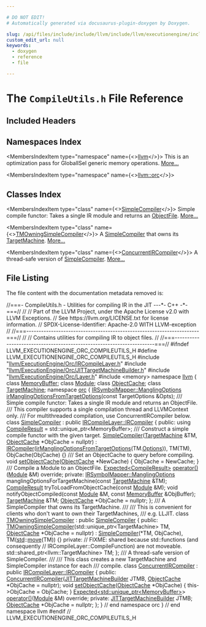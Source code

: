 ```yaml
---

# DO NOT EDIT!
# Automatically generated via docusaurus-plugin-doxygen by Doxygen.

slug: /api/files/include/include/llvm/include/llvm/executionengine/include/llvm/executionengine/orc/compileutils-h
custom_edit_url: null
keywords:
  - doxygen
  - reference
  - file

---
```





# The `CompileUtils.h` File Reference

<DoxygenPage pluginConfig={pluginConfig}>



## Included Headers

<IncludesList>
<IncludesListItem
  filePath="llvm/ExecutionEngine/Orc/IRCompileLayer.h"
  permalink="/docs/api/files/include/include/llvm/include/llvm/executionengine/include/llvm/executionengine/orc/ircompilelayer-h"
  isLocal="true" />
<IncludesListItem
  filePath="llvm/ExecutionEngine/Orc/JITTargetMachineBuilder.h"
  permalink="/docs/api/files/include/include/llvm/include/llvm/executionengine/include/llvm/executionengine/orc/jittargetmachinebuilder-h"
  isLocal="true" />
<IncludesListItem
  filePath="llvm/ExecutionEngine/Orc/Layer.h"
  permalink="/docs/api/files/include/include/llvm/include/llvm/executionengine/include/llvm/executionengine/orc/layer-h"
  isLocal="true" />
<IncludesListItem
  filePath="memory"
  permalink=""
  isLocal="false" />
</IncludesList>

## Namespaces Index

<MembersIndex>

<MembersIndexItem
  type="namespace"
  name={<><a href="/docs/api/namespaces/llvm">llvm</a></>}>
This is an optimization pass for GlobalISel generic memory operations. <a href="/docs/api/namespaces/llvm/#details">More...</a>
</MembersIndexItem>

<MembersIndexItem
  type="namespace"
  name={<><a href="/docs/api/namespaces/llvm/orc">llvm::orc</a></>}>
</MembersIndexItem>

</MembersIndex>

## Classes Index

<MembersIndex>

<MembersIndexItem
  type="class"
  name={<><a href="/docs/api/classes/llvm/orc/simplecompiler">SimpleCompiler</a></>}>
Simple compile functor: Takes a single IR module and returns an <a href="/docs/api/classes/llvm/objectfile">ObjectFile</a>. <a href="/docs/api/classes/llvm/orc/simplecompiler/#details">More...</a>
</MembersIndexItem>

<MembersIndexItem
  type="class"
  name={<><a href="/docs/api/classes/llvm/orc/tmowningsimplecompiler">TMOwningSimpleCompiler</a></>}>
A <a href="/docs/api/classes/llvm/orc/simplecompiler">SimpleCompiler</a> that owns its <a href="/docs/api/classes/llvm/targetmachine">TargetMachine</a>. <a href="/docs/api/classes/llvm/orc/tmowningsimplecompiler/#details">More...</a>
</MembersIndexItem>

<MembersIndexItem
  type="class"
  name={<><a href="/docs/api/classes/llvm/orc/concurrentircompiler">ConcurrentIRCompiler</a></>}>
A thread-safe version of <a href="/docs/api/classes/llvm/orc/simplecompiler">SimpleCompiler</a>. <a href="/docs/api/classes/llvm/orc/concurrentircompiler/#details">More...</a>
</MembersIndexItem>

</MembersIndex>


## File Listing

The file content with the documentation metadata removed is:

<ProgramListing>

<Link id="l00001" /><CodeLine lineNumber="1"><Highlight kind="comment">//===- CompileUtils.h - Utilities for compiling IR in the JIT ---&#42;- C++ -&#42;-===//</Highlight><Highlight kind="normal"></Highlight></CodeLine>
<Link id="l00002" /><CodeLine lineNumber="2"><Highlight kind="normal"></Highlight><Highlight kind="comment">//</Highlight><Highlight kind="normal"></Highlight></CodeLine>
<Link id="l00003" /><CodeLine lineNumber="3"><Highlight kind="normal"></Highlight><Highlight kind="comment">// Part of the LLVM Project, under the Apache License v2.0 with LLVM Exceptions.</Highlight><Highlight kind="normal"></Highlight></CodeLine>
<Link id="l00004" /><CodeLine lineNumber="4"><Highlight kind="normal"></Highlight><Highlight kind="comment">// See https://llvm.org/LICENSE.txt for license information.</Highlight><Highlight kind="normal"></Highlight></CodeLine>
<Link id="l00005" /><CodeLine lineNumber="5"><Highlight kind="normal"></Highlight><Highlight kind="comment">// SPDX-License-Identifier: Apache-2.0 WITH LLVM-exception</Highlight><Highlight kind="normal"></Highlight></CodeLine>
<Link id="l00006" /><CodeLine lineNumber="6"><Highlight kind="normal"></Highlight><Highlight kind="comment">//</Highlight><Highlight kind="normal"></Highlight></CodeLine>
<Link id="l00007" /><CodeLine lineNumber="7"><Highlight kind="normal"></Highlight><Highlight kind="comment">//===----------------------------------------------------------------------===//</Highlight><Highlight kind="normal"></Highlight></CodeLine>
<Link id="l00008" /><CodeLine lineNumber="8"><Highlight kind="normal"></Highlight><Highlight kind="comment">//</Highlight><Highlight kind="normal"></Highlight></CodeLine>
<Link id="l00009" /><CodeLine lineNumber="9"><Highlight kind="normal"></Highlight><Highlight kind="comment">// Contains utilities for compiling IR to object files.</Highlight><Highlight kind="normal"></Highlight></CodeLine>
<Link id="l00010" /><CodeLine lineNumber="10"><Highlight kind="normal"></Highlight><Highlight kind="comment">//</Highlight><Highlight kind="normal"></Highlight></CodeLine>
<Link id="l00011" /><CodeLine lineNumber="11"><Highlight kind="normal"></Highlight><Highlight kind="comment">//===----------------------------------------------------------------------===//</Highlight><Highlight kind="normal"></Highlight></CodeLine>
<Link id="l00012" /><CodeLine lineNumber="12"><Highlight kind="normal"></Highlight></CodeLine>
<Link id="l00013" /><CodeLine lineNumber="13"><Highlight kind="normal"></Highlight><Highlight kind="preprocessor">#ifndef LLVM&#95;EXECUTIONENGINE&#95;ORC&#95;COMPILEUTILS&#95;H</Highlight><Highlight kind="normal"></Highlight></CodeLine>
<Link id="l00014" /><CodeLine lineNumber="14"><Highlight kind="normal"></Highlight><Highlight kind="preprocessor">#define LLVM&#95;EXECUTIONENGINE&#95;ORC&#95;COMPILEUTILS&#95;H</Highlight><Highlight kind="normal"></Highlight></CodeLine>
<Link id="l00015" /><CodeLine lineNumber="15"><Highlight kind="normal"></Highlight></CodeLine>
<Link id="l00016" /><CodeLine lineNumber="16"><Highlight kind="normal"></Highlight><Highlight kind="preprocessor">#include &quot;<a href="/docs/api/files/include/include/llvm/include/llvm/executionengine/include/llvm/executionengine/orc/ircompilelayer-h">llvm/ExecutionEngine/Orc/IRCompileLayer.h</a>&quot;</Highlight><Highlight kind="normal"></Highlight></CodeLine>
<Link id="l00017" /><CodeLine lineNumber="17"><Highlight kind="normal"></Highlight><Highlight kind="preprocessor">#include &quot;<a href="/docs/api/files/include/include/llvm/include/llvm/executionengine/include/llvm/executionengine/orc/jittargetmachinebuilder-h">llvm/ExecutionEngine/Orc/JITTargetMachineBuilder.h</a>&quot;</Highlight><Highlight kind="normal"></Highlight></CodeLine>
<Link id="l00018" /><CodeLine lineNumber="18"><Highlight kind="normal"></Highlight><Highlight kind="preprocessor">#include &quot;<a href="/docs/api/files/include/include/llvm/include/llvm/executionengine/include/llvm/executionengine/orc/layer-h">llvm/ExecutionEngine/Orc/Layer.h</a>&quot;</Highlight><Highlight kind="normal"></Highlight></CodeLine>
<Link id="l00019" /><CodeLine lineNumber="19"><Highlight kind="normal"></Highlight><Highlight kind="preprocessor">#include &lt;memory&gt;</Highlight><Highlight kind="normal"></Highlight></CodeLine>
<Link id="l00020" /><CodeLine lineNumber="20"><Highlight kind="normal"></Highlight></CodeLine>
<Link id="l00021" /><CodeLine lineNumber="21"><Highlight kind="normal"></Highlight><Highlight kind="keyword">namespace </Highlight><Highlight kind="normal"><a href="/docs/api/namespaces/llvm">llvm</a> &#123;</Highlight></CodeLine>
<Link id="l00022" /><CodeLine lineNumber="22"><Highlight kind="normal"></Highlight></CodeLine>
<Link id="l00023" /><CodeLine lineNumber="23"><Highlight kind="normal"></Highlight><Highlight kind="keyword">class </Highlight><Highlight kind="normal"><a href="/docs/api/classes/llvm/memorybuffer">MemoryBuffer</a>;</Highlight></CodeLine>
<Link id="l00024" /><CodeLine lineNumber="24"><Highlight kind="normal"></Highlight><Highlight kind="keyword">class </Highlight><Highlight kind="normal"><a href="/docs/api/classes/llvm/module">Module</a>;</Highlight></CodeLine>
<Link id="l00025" /><CodeLine lineNumber="25"><Highlight kind="normal"></Highlight><Highlight kind="keyword">class </Highlight><Highlight kind="normal"><a href="/docs/api/classes/llvm/objectcache">ObjectCache</a>;</Highlight></CodeLine>
<Link id="l00026" /><CodeLine lineNumber="26"><Highlight kind="normal"></Highlight><Highlight kind="keyword">class </Highlight><Highlight kind="normal"><a href="/docs/api/classes/llvm/targetmachine">TargetMachine</a>;</Highlight></CodeLine>
<Link id="l00027" /><CodeLine lineNumber="27"><Highlight kind="normal"></Highlight></CodeLine>
<Link id="l00028" /><CodeLine lineNumber="28"><Highlight kind="normal"></Highlight><Highlight kind="keyword">namespace </Highlight><Highlight kind="normal"><a href="/docs/api/namespaces/llvm/orc">orc</a> &#123;</Highlight></CodeLine>
<Link id="l00029" /><CodeLine lineNumber="29"><Highlight kind="normal"></Highlight></CodeLine>
<Link id="l00030" /><CodeLine lineNumber="30"><Highlight kind="normal"><a href="/docs/api/structs/llvm/orc/irsymbolmapper/manglingoptions">IRSymbolMapper::ManglingOptions</a></Highlight></CodeLine>
<Link id="l00031" /><CodeLine lineNumber="31"><Highlight kind="normal"><a href="/docs/api/namespaces/llvm/orc/#a0aa9eba1ffba47fd9e5ef90d81a30653">irManglingOptionsFromTargetOptions</a>(</Highlight><Highlight kind="keyword">const</Highlight><Highlight kind="normal"> TargetOptions &amp;Opts);</Highlight></CodeLine>
<Link id="l00032" /><CodeLine lineNumber="32"><Highlight kind="normal"></Highlight><Highlight kind="comment"></Highlight></CodeLine>
<Link id="l00033" /><CodeLine lineNumber="33"><Highlight kind="comment">/// Simple compile functor: Takes a single IR module and returns an ObjectFile.</Highlight></CodeLine>
<Link id="l00034" /><CodeLine lineNumber="34"><Highlight kind="comment">/// This compiler supports a single compilation thread and LLVMContext only.</Highlight></CodeLine>
<Link id="l00035" /><CodeLine lineNumber="35"><Highlight kind="comment">/// For multithreaded compilation, use ConcurrentIRCompiler below.</Highlight><Highlight kind="normal"></Highlight></CodeLine>
<Link id="l00036" /><CodeLine lineNumber="36" lineLink="/docs/api/classes/llvm/orc/simplecompiler"><Highlight kind="normal"></Highlight><Highlight kind="keyword">class </Highlight><Highlight kind="normal"><a href="/docs/api/classes/llvm/orc/simplecompiler/#ab7ce2461bffa9f366b6c280c5b89346c">SimpleCompiler</a> : </Highlight><Highlight kind="keyword">public</Highlight><Highlight kind="normal"> <a href="/docs/api/classes/llvm/orc/ircompilelayer/ircompiler">IRCompileLayer::IRCompiler</a> &#123;</Highlight></CodeLine>
<Link id="l00037" /><CodeLine lineNumber="37"><Highlight kind="normal"></Highlight><Highlight kind="keyword">public</Highlight><Highlight kind="normal">:</Highlight></CodeLine>
<Link id="l00038" /><CodeLine lineNumber="38" lineLink="/docs/api/classes/llvm/orc/simplecompiler/#a5c4e5e7b14ba24d8d4044b800b8d93b7"><Highlight kind="normal">  </Highlight><Highlight kind="keyword">using </Highlight><Highlight kind="normal"><a href="/docs/api/classes/llvm/orc/simplecompiler/#a5c4e5e7b14ba24d8d4044b800b8d93b7">CompileResult</a> = std::unique&#95;ptr&lt;MemoryBuffer&gt;;</Highlight></CodeLine>
<Link id="l00039" /><CodeLine lineNumber="39"><Highlight kind="normal"></Highlight><Highlight kind="comment"></Highlight></CodeLine>
<Link id="l00040" /><CodeLine lineNumber="40"><Highlight kind="comment">  /// Construct a simple compile functor with the given target.</Highlight><Highlight kind="normal"></Highlight></CodeLine>
<Link id="l00041" /><CodeLine lineNumber="41" lineLink="/docs/api/classes/llvm/orc/simplecompiler/#ab7ce2461bffa9f366b6c280c5b89346c"><Highlight kind="normal">  <a href="/docs/api/classes/llvm/orc/simplecompiler/#ab7ce2461bffa9f366b6c280c5b89346c">SimpleCompiler</a>(<a href="/docs/api/classes/llvm/targetmachine">TargetMachine</a> &amp;TM, <a href="/docs/api/classes/llvm/objectcache">ObjectCache</a> &#42;ObjCache = </Highlight><Highlight kind="keyword">nullptr</Highlight><Highlight kind="normal">)</Highlight></CodeLine>
<Link id="l00042" /><CodeLine lineNumber="42"><Highlight kind="normal">      : <a href="/docs/api/classes/llvm/orc/ircompilelayer/ircompiler/#a9292ba890230408d0b90e798e2c1edb8">IRCompiler</a>(<a href="/docs/api/namespaces/llvm/orc/#a0aa9eba1ffba47fd9e5ef90d81a30653">irManglingOptionsFromTargetOptions</a>(TM.<a href="/docs/api/files/lib/lib/debuginfo/lib/debuginfo/logicalview/lib/debuginfo/logicalview/core/lvoptions-cpp/#ab4088b7a11f3cbc38ac16a6e9c72494e">Options</a>)), TM(TM),</Highlight></CodeLine>
<Link id="l00043" /><CodeLine lineNumber="43"><Highlight kind="normal">        ObjCache(ObjCache) &#123;&#125;</Highlight></CodeLine>
<Link id="l00044" /><CodeLine lineNumber="44"><Highlight kind="normal"></Highlight><Highlight kind="comment"></Highlight></CodeLine>
<Link id="l00045" /><CodeLine lineNumber="45"><Highlight kind="comment">  /// Set an ObjectCache to query before compiling.</Highlight><Highlight kind="normal"></Highlight></CodeLine>
<Link id="l00046" /><CodeLine lineNumber="46" lineLink="/docs/api/classes/llvm/orc/simplecompiler/#acb80622ac8c246087189df8d7952c17c"><Highlight kind="normal">  </Highlight><Highlight kind="keywordtype">void</Highlight><Highlight kind="normal"> <a href="/docs/api/classes/llvm/orc/simplecompiler/#acb80622ac8c246087189df8d7952c17c">setObjectCache</a>(<a href="/docs/api/classes/llvm/objectcache">ObjectCache</a> &#42;NewCache) &#123; ObjCache = NewCache; &#125;</Highlight></CodeLine>
<Link id="l00047" /><CodeLine lineNumber="47"><Highlight kind="normal"></Highlight><Highlight kind="comment"></Highlight></CodeLine>
<Link id="l00048" /><CodeLine lineNumber="48"><Highlight kind="comment">  /// Compile a Module to an ObjectFile.</Highlight><Highlight kind="normal"></Highlight></CodeLine>
<Link id="l00049" /><CodeLine lineNumber="49"><Highlight kind="normal">  <a href="/docs/api/classes/llvm/expected">Expected&lt;CompileResult&gt;</a> <a href="/docs/api/classes/llvm/orc/simplecompiler/#a603ecdc5d1b7bfa7d9408896489ca31d">operator()</a>(<a href="/docs/api/classes/llvm/module">Module</a> &amp;M) </Highlight><Highlight kind="keyword">override</Highlight><Highlight kind="normal">;</Highlight></CodeLine>
<Link id="l00050" /><CodeLine lineNumber="50"><Highlight kind="normal"></Highlight></CodeLine>
<Link id="l00051" /><CodeLine lineNumber="51"><Highlight kind="normal"></Highlight><Highlight kind="keyword">private</Highlight><Highlight kind="normal">:</Highlight></CodeLine>
<Link id="l00052" /><CodeLine lineNumber="52"><Highlight kind="normal">  <a href="/docs/api/structs/llvm/orc/irsymbolmapper/manglingoptions">IRSymbolMapper::ManglingOptions</a></Highlight></CodeLine>
<Link id="l00053" /><CodeLine lineNumber="53"><Highlight kind="normal">  manglingOptionsForTargetMachine(</Highlight><Highlight kind="keyword">const</Highlight><Highlight kind="normal"> <a href="/docs/api/classes/llvm/targetmachine">TargetMachine</a> &amp;TM);</Highlight></CodeLine>
<Link id="l00054" /><CodeLine lineNumber="54"><Highlight kind="normal"></Highlight></CodeLine>
<Link id="l00055" /><CodeLine lineNumber="55"><Highlight kind="normal">  <a href="/docs/api/classes/llvm/orc/simplecompiler/#a5c4e5e7b14ba24d8d4044b800b8d93b7">CompileResult</a> tryToLoadFromObjectCache(</Highlight><Highlight kind="keyword">const</Highlight><Highlight kind="normal"> <a href="/docs/api/classes/llvm/module">Module</a> &amp;M);</Highlight></CodeLine>
<Link id="l00056" /><CodeLine lineNumber="56"><Highlight kind="normal">  </Highlight><Highlight kind="keywordtype">void</Highlight><Highlight kind="normal"> notifyObjectCompiled(</Highlight><Highlight kind="keyword">const</Highlight><Highlight kind="normal"> <a href="/docs/api/classes/llvm/module">Module</a> &amp;M, </Highlight><Highlight kind="keyword">const</Highlight><Highlight kind="normal"> <a href="/docs/api/classes/llvm/memorybuffer">MemoryBuffer</a> &amp;ObjBuffer);</Highlight></CodeLine>
<Link id="l00057" /><CodeLine lineNumber="57"><Highlight kind="normal"></Highlight></CodeLine>
<Link id="l00058" /><CodeLine lineNumber="58"><Highlight kind="normal">  <a href="/docs/api/classes/llvm/targetmachine">TargetMachine</a> &amp;TM;</Highlight></CodeLine>
<Link id="l00059" /><CodeLine lineNumber="59"><Highlight kind="normal">  <a href="/docs/api/classes/llvm/objectcache">ObjectCache</a> &#42;ObjCache = </Highlight><Highlight kind="keyword">nullptr</Highlight><Highlight kind="normal">;</Highlight></CodeLine>
<Link id="l00060" /><CodeLine lineNumber="60"><Highlight kind="normal">&#125;;</Highlight></CodeLine>
<Link id="l00061" /><CodeLine lineNumber="61"><Highlight kind="normal"></Highlight><Highlight kind="comment"></Highlight></CodeLine>
<Link id="l00062" /><CodeLine lineNumber="62"><Highlight kind="comment">/// A SimpleCompiler that owns its TargetMachine.</Highlight></CodeLine>
<Link id="l00063" /><CodeLine lineNumber="63"><Highlight kind="comment">///</Highlight></CodeLine>
<Link id="l00064" /><CodeLine lineNumber="64"><Highlight kind="comment">/// This is convenient for clients who don&#39;t want to own their TargetMachines,</Highlight></CodeLine>
<Link id="l00065" /><CodeLine lineNumber="65"><Highlight kind="comment">/// e.g. LLJIT.</Highlight><Highlight kind="normal"></Highlight></CodeLine>
<Link id="l00066" /><CodeLine lineNumber="66" lineLink="/docs/api/classes/llvm/orc/tmowningsimplecompiler"><Highlight kind="normal"></Highlight><Highlight kind="keyword">class </Highlight><Highlight kind="normal"><a href="/docs/api/classes/llvm/orc/tmowningsimplecompiler/#aef50e0eddae2ef8bd7946b59fb7d9234">TMOwningSimpleCompiler</a> : </Highlight><Highlight kind="keyword">public</Highlight><Highlight kind="normal"> <a href="/docs/api/classes/llvm/orc/simplecompiler/#ab7ce2461bffa9f366b6c280c5b89346c">SimpleCompiler</a> &#123;</Highlight></CodeLine>
<Link id="l00067" /><CodeLine lineNumber="67"><Highlight kind="normal"></Highlight><Highlight kind="keyword">public</Highlight><Highlight kind="normal">:</Highlight></CodeLine>
<Link id="l00068" /><CodeLine lineNumber="68" lineLink="/docs/api/classes/llvm/orc/tmowningsimplecompiler/#aef50e0eddae2ef8bd7946b59fb7d9234"><Highlight kind="normal">  <a href="/docs/api/classes/llvm/orc/tmowningsimplecompiler/#aef50e0eddae2ef8bd7946b59fb7d9234">TMOwningSimpleCompiler</a>(std::unique&#95;ptr&lt;TargetMachine&gt; TM,</Highlight></CodeLine>
<Link id="l00069" /><CodeLine lineNumber="69"><Highlight kind="normal">                         <a href="/docs/api/classes/llvm/objectcache">ObjectCache</a> &#42;ObjCache = </Highlight><Highlight kind="keyword">nullptr</Highlight><Highlight kind="normal">)</Highlight></CodeLine>
<Link id="l00070" /><CodeLine lineNumber="70"><Highlight kind="normal">      : <a href="/docs/api/classes/llvm/orc/simplecompiler/#ab7ce2461bffa9f366b6c280c5b89346c">SimpleCompiler</a>(&#42;TM, ObjCache), TM(<a href="/docs/api/namespaces/std">std</a>::<a href="/docs/api/namespaces/llvm/#abfc9c7ecf70f66901e439f7c04ef3dbb">move</a>(TM)) &#123;&#125;</Highlight></CodeLine>
<Link id="l00071" /><CodeLine lineNumber="71"><Highlight kind="normal"></Highlight></CodeLine>
<Link id="l00072" /><CodeLine lineNumber="72"><Highlight kind="normal"></Highlight><Highlight kind="keyword">private</Highlight><Highlight kind="normal">:</Highlight></CodeLine>
<Link id="l00073" /><CodeLine lineNumber="73"><Highlight kind="normal">  </Highlight><Highlight kind="comment">// FIXME: shared because std::functions (and consequently</Highlight><Highlight kind="normal"></Highlight></CodeLine>
<Link id="l00074" /><CodeLine lineNumber="74"><Highlight kind="normal">  </Highlight><Highlight kind="comment">// IRCompileLayer::CompileFunction) are not moveable.</Highlight><Highlight kind="normal"></Highlight></CodeLine>
<Link id="l00075" /><CodeLine lineNumber="75"><Highlight kind="normal">  std::shared&#95;ptr&lt;llvm::TargetMachine&gt; TM;</Highlight></CodeLine>
<Link id="l00076" /><CodeLine lineNumber="76"><Highlight kind="normal">&#125;;</Highlight></CodeLine>
<Link id="l00077" /><CodeLine lineNumber="77"><Highlight kind="normal"></Highlight><Highlight kind="comment"></Highlight></CodeLine>
<Link id="l00078" /><CodeLine lineNumber="78"><Highlight kind="comment">/// A thread-safe version of SimpleCompiler.</Highlight></CodeLine>
<Link id="l00079" /><CodeLine lineNumber="79"><Highlight kind="comment">///</Highlight></CodeLine>
<Link id="l00080" /><CodeLine lineNumber="80"><Highlight kind="comment">/// This class creates a new TargetMachine and SimpleCompiler instance for each</Highlight></CodeLine>
<Link id="l00081" /><CodeLine lineNumber="81"><Highlight kind="comment">/// compile.</Highlight><Highlight kind="normal"></Highlight></CodeLine>
<Link id="l00082" /><CodeLine lineNumber="82" lineLink="/docs/api/classes/llvm/orc/concurrentircompiler"><Highlight kind="normal"></Highlight><Highlight kind="keyword">class </Highlight><Highlight kind="normal"><a href="/docs/api/classes/llvm/orc/concurrentircompiler/#ae7d8fdffc446a620062561c1378c47ff">ConcurrentIRCompiler</a> : </Highlight><Highlight kind="keyword">public</Highlight><Highlight kind="normal"> <a href="/docs/api/classes/llvm/orc/ircompilelayer/ircompiler">IRCompileLayer::IRCompiler</a> &#123;</Highlight></CodeLine>
<Link id="l00083" /><CodeLine lineNumber="83"><Highlight kind="normal"></Highlight><Highlight kind="keyword">public</Highlight><Highlight kind="normal">:</Highlight></CodeLine>
<Link id="l00084" /><CodeLine lineNumber="84"><Highlight kind="normal">  <a href="/docs/api/classes/llvm/orc/concurrentircompiler/#ae7d8fdffc446a620062561c1378c47ff">ConcurrentIRCompiler</a>(<a href="/docs/api/classes/llvm/orc/jittargetmachinebuilder">JITTargetMachineBuilder</a> JTMB,</Highlight></CodeLine>
<Link id="l00085" /><CodeLine lineNumber="85"><Highlight kind="normal">                       <a href="/docs/api/classes/llvm/objectcache">ObjectCache</a> &#42;ObjCache = </Highlight><Highlight kind="keyword">nullptr</Highlight><Highlight kind="normal">);</Highlight></CodeLine>
<Link id="l00086" /><CodeLine lineNumber="86"><Highlight kind="normal"></Highlight></CodeLine>
<Link id="l00087" /><CodeLine lineNumber="87" lineLink="/docs/api/classes/llvm/orc/concurrentircompiler/#a35636d07dd605c216cc5974214017b78"><Highlight kind="normal">  </Highlight><Highlight kind="keywordtype">void</Highlight><Highlight kind="normal"> <a href="/docs/api/classes/llvm/orc/concurrentircompiler/#a35636d07dd605c216cc5974214017b78">setObjectCache</a>(<a href="/docs/api/classes/llvm/objectcache">ObjectCache</a> &#42;ObjCache) &#123; this-&gt;ObjCache = ObjCache; &#125;</Highlight></CodeLine>
<Link id="l00088" /><CodeLine lineNumber="88"><Highlight kind="normal"></Highlight></CodeLine>
<Link id="l00089" /><CodeLine lineNumber="89"><Highlight kind="normal">  <a href="/docs/api/classes/llvm/expected">Expected&lt;std::unique&#95;ptr&lt;MemoryBuffer&gt;</a>&gt; <a href="/docs/api/classes/llvm/orc/concurrentircompiler/#af352e108f2af8389cd54b2f1d6b761f3">operator()</a>(<a href="/docs/api/classes/llvm/module">Module</a> &amp;M) </Highlight><Highlight kind="keyword">override</Highlight><Highlight kind="normal">;</Highlight></CodeLine>
<Link id="l00090" /><CodeLine lineNumber="90"><Highlight kind="normal"></Highlight></CodeLine>
<Link id="l00091" /><CodeLine lineNumber="91"><Highlight kind="normal"></Highlight><Highlight kind="keyword">private</Highlight><Highlight kind="normal">:</Highlight></CodeLine>
<Link id="l00092" /><CodeLine lineNumber="92"><Highlight kind="normal">  <a href="/docs/api/classes/llvm/orc/jittargetmachinebuilder">JITTargetMachineBuilder</a> JTMB;</Highlight></CodeLine>
<Link id="l00093" /><CodeLine lineNumber="93"><Highlight kind="normal">  <a href="/docs/api/classes/llvm/objectcache">ObjectCache</a> &#42;ObjCache = </Highlight><Highlight kind="keyword">nullptr</Highlight><Highlight kind="normal">;</Highlight></CodeLine>
<Link id="l00094" /><CodeLine lineNumber="94"><Highlight kind="normal">&#125;;</Highlight></CodeLine>
<Link id="l00095" /><CodeLine lineNumber="95"><Highlight kind="normal"></Highlight></CodeLine>
<Link id="l00096" /><CodeLine lineNumber="96"><Highlight kind="normal">&#125; </Highlight><Highlight kind="comment">// end namespace orc</Highlight><Highlight kind="normal"></Highlight></CodeLine>
<Link id="l00097" /><CodeLine lineNumber="97"><Highlight kind="normal"></Highlight></CodeLine>
<Link id="l00098" /><CodeLine lineNumber="98"><Highlight kind="normal">&#125; </Highlight><Highlight kind="comment">// end namespace llvm</Highlight><Highlight kind="normal"></Highlight></CodeLine>
<Link id="l00099" /><CodeLine lineNumber="99"><Highlight kind="normal"></Highlight></CodeLine>
<Link id="l00100" /><CodeLine lineNumber="100"><Highlight kind="normal"></Highlight><Highlight kind="preprocessor">#endif </Highlight><Highlight kind="comment">// LLVM&#95;EXECUTIONENGINE&#95;ORC&#95;COMPILEUTILS&#95;H</Highlight><Highlight kind="normal"></Highlight></CodeLine>

</ProgramListing>


</DoxygenPage>
